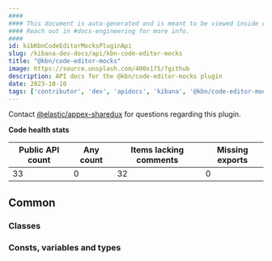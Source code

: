 ```yaml
---
####
#### This document is auto-generated and is meant to be viewed inside our experimental, new docs system.
#### Reach out in #docs-engineering for more info.
####
id: kibKbnCodeEditorMocksPluginApi
slug: /kibana-dev-docs/api/kbn-code-editor-mocks
title: "@kbn/code-editor-mocks"
image: https://source.unsplash.com/400x175/?github
description: API docs for the @kbn/code-editor-mocks plugin
date: 2023-10-10
tags: ['contributor', 'dev', 'apidocs', 'kibana', '@kbn/code-editor-mocks']
---
```




Contact [@elastic/appex-sharedux](https://github.com/orgs/elastic/teams/appex-sharedux) for questions regarding this plugin.

**Code health stats**

| Public API count  | Any count | Items lacking comments | Missing exports |
|-------------------|-----------|------------------------|-----------------|
| 33 | 0 | 32 | 0 |

## Common

### Classes
<DocDefinitionList data={kbnCodeEditorMocksObj.common.classes}/>

### Consts, variables and types
<DocDefinitionList data={kbnCodeEditorMocksObj.common.misc}/>

